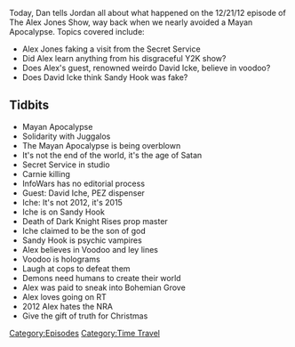 {{DEFAULTSORT:
    #_EPISODE_0084:December 21, 2012
}}{{Episode
    | title           = December 21, 2012
    | caption         = [https://knowledgefight.libsyn.com/knowledge-fight-december-21-2012 Listen to this episode on Libsyn]
    | episodeNumber   = 84
    | length          = 01:48:33
    | airDate         = September 20, 2017
    | coverageDate    = December 21, 2012
    | episodeType     = [[:Category:Time Travel|Time Travel]]
    | appearance      = [[David Iche]]
    | beverage        = Faygo
    | oocDrop         = Weatherman!
    | previousEpisode = [[83: November 10-12, 2015]]
    | nextEpisode     = [[85: September 20-21, 2017]]
}}

{{Stub}}

Today, Dan tells Jordan all about what happened on the 12/21/12 episode of The Alex Jones Show, way back when we nearly avoided a Mayan Apocalypse. Topics covered include:

*Alex Jones faking a visit from the Secret Service
*Did Alex learn anything from his disgraceful Y2K show?
*Does Alex's guest, renowned weirdo David Icke, believe in voodoo?
*Does David Icke think Sandy Hook was fake?

==Tidbits==

*Mayan Apocalypse
*Solidarity with Juggalos
*The Mayan Apocalypse is being overblown
*It's not the end of the world, it's the age of Satan
*Secret Service in studio
*Carnie killing
*InfoWars has no editorial process
*Guest: David Iche, PEZ dispenser
*Iche: It's not 2012, it's 2015
*Iche is on Sandy Hook
*Death of Dark Knight Rises prop master
*Iche claimed to be the son of god
*Sandy Hook is psychic vampires
*Alex believes in Voodoo and ley lines
*Voodoo is holograms
*Laugh at cops to defeat them
*Demons need humans to create their world
*Alex was paid to sneak into Bohemian Grove
*Alex loves going on RT
*2012 Alex hates the NRA
*Give the gift of truth for Christmas

[[Category:Episodes]]
[[Category:Time Travel]]
